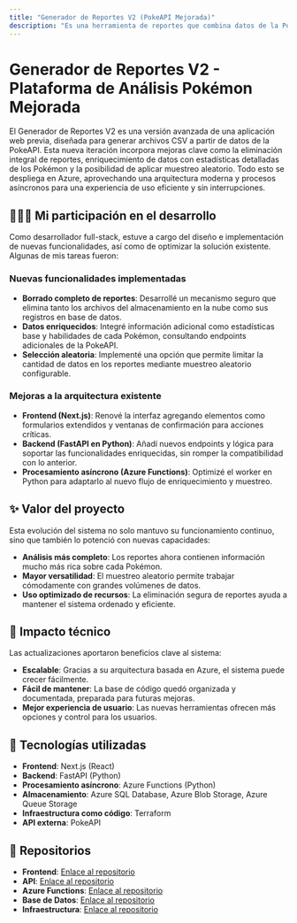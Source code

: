 ```yaml
---
title: "Generador de Reportes V2 (PokeAPI Mejorada)"
description: "Es una herramienta de reportes que combina datos de la PokeAPI con estadísticas enriquecidas y opciones de muestreo inteligente."
---
```


# Generador de Reportes V2 - Plataforma de Análisis Pokémon Mejorada

El Generador de Reportes V2 es una versión avanzada de una aplicación web previa, diseñada para generar archivos CSV a partir de datos de la PokeAPI. Esta nueva iteración incorpora mejoras clave como la eliminación integral de reportes, enriquecimiento de datos con estadísticas detalladas de los Pokémon y la posibilidad de aplicar muestreo aleatorio. Todo esto se despliega en Azure, aprovechando una arquitectura moderna y procesos asíncronos para una experiencia de uso eficiente y sin interrupciones.

## 🙋🏻‍♂️ Mi participación en el desarrollo

Como desarrollador full-stack, estuve a cargo del diseño e implementación de nuevas funcionalidades, así como de optimizar la solución existente. Algunas de mis tareas fueron:

### Nuevas funcionalidades implementadas

- **Borrado completo de reportes**: Desarrollé un mecanismo seguro que elimina tanto los archivos del almacenamiento en la nube como sus registros en base de datos.
- **Datos enriquecidos**: Integré información adicional como estadísticas base y habilidades de cada Pokémon, consultando endpoints adicionales de la PokeAPI.
- **Selección aleatoria**: Implementé una opción que permite limitar la cantidad de datos en los reportes mediante muestreo aleatorio configurable.

### Mejoras a la arquitectura existente

- **Frontend (Next.js)**: Renové la interfaz agregando elementos como formularios extendidos y ventanas de confirmación para acciones críticas.
- **Backend (FastAPI en Python)**: Añadí nuevos endpoints y lógica para soportar las funcionalidades enriquecidas, sin romper la compatibilidad con lo anterior.
- **Procesamiento asíncrono (Azure Functions)**: Optimizé el worker en Python para adaptarlo al nuevo flujo de enriquecimiento y muestreo.

## ✨ Valor del proyecto

Esta evolución del sistema no solo mantuvo su funcionamiento continuo, sino que también lo potenció con nuevas capacidades:

- **Análisis más completo**: Los reportes ahora contienen información mucho más rica sobre cada Pokémon.
- **Mayor versatilidad**: El muestreo aleatorio permite trabajar cómodamente con grandes volúmenes de datos.
- **Uso optimizado de recursos**: La eliminación segura de reportes ayuda a mantener el sistema ordenado y eficiente.

## 🎇 Impacto técnico

Las actualizaciones aportaron beneficios clave al sistema:

- **Escalable**: Gracias a su arquitectura basada en Azure, el sistema puede crecer fácilmente.
- **Fácil de mantener**: La base de código quedó organizada y documentada, preparada para futuras mejoras.
- **Mejor experiencia de usuario**: Las nuevas herramientas ofrecen más opciones y control para los usuarios.

## 🤖 Tecnologías utilizadas

- **Frontend**: Next.js (React)
- **Backend**: FastAPI (Python)
- **Procesamiento asíncrono**: Azure Functions (Python)
- **Almacenamiento**: Azure SQL Database, Azure Blob Storage, Azure Queue Storage
- **Infraestructura como código**: Terraform
- **API externa**: PokeAPI

## 🤖 Repositorios

- **Frontend**: [Enlace al repositorio](https://github.com/angelcastillo25/pokeui)
- **API**: [Enlace al repositorio](https://github.com/dan8a112/pokequeue.api)
- **Azure Functions**: [Enlace al repositorio](https://github.com/dan8a112/pokequeue.function)
- **Base de Datos**: [Enlace al repositorio](https://github.com/dan8a112/pokequeue.sql)
- **Infraestructura**: [Enlace al repositorio](https://github.com/dan8a112/pokequeue.terraform)